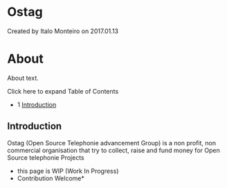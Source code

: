 
# Ostag 

 Created by  Italo Monteiro on 2017.01.13

# About

About text.

Click here to expand Table of Contents

* 1 [Introduction](#introduction)

## Introduction

Ostag (Open Source Telephonie advancement Group) is a non profit, non commercial organisation that try to collect, raise and fund money for Open Source telephonie Projects

* this page is WIP (Work In Progress)
* Contribution Welcome\*


